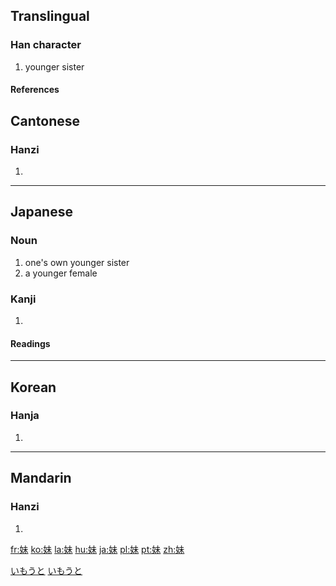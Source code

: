 ==Translingual==
===Han character===
{{Han char|rn=38|rad=女|as=05|sn=8|four=4549<sub>0</sub>|canj=女十木 (VJD)}}
# younger sister
====References====
{{Han ref|kx=0257.280|dkj=06138|dj=0522.230|hdz=21034.060|uh=59B9|ud=22969|bh=A966|bd=43366}}
==Cantonese==
===Hanzi===
{{yue-hanzi|jyut=|y=mui6}}
# {{defn|Cantonese}}
----
==Japanese==
===Noun===
[[Category:1000_Japanese_basic_words|いもうと]]
{{ja-noun|k|hira=いもうと|rom=imōto}}
# one's own younger sister
# a younger female
[[Category:ja:Family|いもうと]]
===Kanji===
{{ja-kanji|grade=2|rs=女05}}
# {{defn|Japanese}} 
====Readings====
{{ja-readings|on=[[まい]] (mai)|kun=[[いもうと]] (imouto), [[いも]] (imo)}}
----
==Korean==
===Hanja===
{{ko-hanja|hangeul=매|rv=mae|mr=mae}}
# {{defn|Korean}}
----
==Mandarin==
===Hanzi===
{{cmn-hanzi|pin=[[mèi]] (mei4)|wg=mei<sup>4</sup>}}
# {{defn|Mandarin}}

[[fr:妹]]
[[ko:妹]]
[[la:妹]]
[[hu:妹]]
[[ja:妹]]
[[pl:妹]]
[[pt:妹]]
[[zh:妹]]